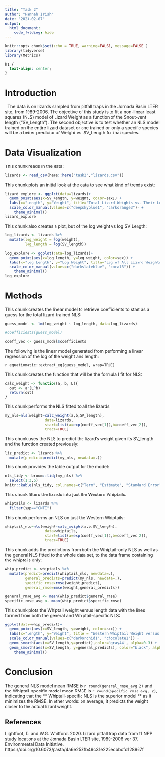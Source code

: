 ```yaml
---
title: "Task 2"
author: "Hannah Irish"
date: "2023-02-07"
output: 
  html_document:
    code_folding: hide
---
```


```r
knitr::opts_chunk$set(echo = TRUE, warning=FALSE, message=FALSE )
library(tidyverse)
library(Metrics)
```

```css
h1 {
  text-align: center;
}

```

# Introduction

|   The data is on lizards sampled from pitfall traps in the Jornada Basin LTER site, from 1989-2006. The objective of this study is to fit a non-linear least squares (NLS) model of Lizard Weight as a function of the Snout-vent length ("SV_Length"). The second objective is to test whether an NLS model trained on the entire lizard dataset or one trained on only a specific species will be a better predictor of Weight vs. SV_Length for that species.


# Data Visualization

This chunk reads in the data:
```r
lizards <- read_csv(here::here("task2","lizards.csv"))
```

This chunk plots an initial look at the data to see what kind of trends exist:
```r
lizard_explore <- ggplot(data=lizards)+
  geom_point(aes(x=SV_length, y=weight, color=sex)) +
  labs(x="Length", y="Weight", title="Total Lizard Weights vs. Their Lengths, By Sex") +
  scale_color_manual(values=c("deepskyblue1", "darkorange3")) +
    theme_minimal()
lizard_explore

```


This chunk also creates a plot, but of the log weight vs log SV Length:
```r
log_lizards <- lizards %>%
  mutate(log_weight = log(weight), 
         log_length = log(SV_length))

log_explore <- ggplot(data=log_lizards)+
  geom_point(aes(x=log_length, y=log_weight, color=sex)) +
  labs(x="Log Length", y="Log Weight", title="Log of All Lizard Weights by Log of Length, By Sex") +
  scale_color_manual(values=c("darkslateblue", "coral3")) +
    theme_minimal()
log_explore
```


# Methods 

This chunk creates the linear model to retrieve coefficients to start as a guess for the total lizard-trained NLS:
```r
guess_model <- lm(log_weight ~ log_length, data=log_lizards)

#coefficients(guess_model)

coeff_vec <- guess_model$coefficients


```

The following is the linear model generated from performing a linear regression of the log of the weight and length:

`r equatiomatic::extract_eq(guess_model, wrap=TRUE)`


This chunk creates the function that will be the formula I fit for NLS:
```r
calc_weight <- function(a, b, L){
  out <- a*(L^b)
  return(out)
}

```


This chunk performs the NLS fitted to all the lizards:
```r
my_nls=nls(weight~calc_weight(a,b,SV_length),
                  data=lizards,
                  start=list(a=exp(coeff_vec[1]),b=coeff_vec[2]),
                  trace=TRUE)

```

This chunk uses the NLS to predict the lizard's weight given its SV_length and the function created previously:
```r
liz_predict <- lizards %>%
  mutate(predict=predict(my_nls, newdata=.))

```

This chunk provides the table output for the model:
```r
nls_tidy <- broom::tidy(my_nls) %>%
  select(1:3,5)
knitr::kable(nls_tidy, col.names=c("Term", "Estimate", "Standard Error", "P-Value")) 
```

This chunk filters the lizards into just the Western Whiptails:
```r
whiptails <- lizards %>%
  filter(spp=="CNTI")

```


This chunk performs an NLS on just the Western Whiptails:
```r
whiptail_nls=nls(weight~calc_weight(a,b,SV_length),
                  data=whiptails,
                  start=list(a=exp(coeff_vec[1]),b=coeff_vec[2]),
                  trace=TRUE)
```

This chunk adds the predictions from both the Whiptail-only NLS as well as the general NLS fitted to the whole data set, to the data frame containing the whiptails only:
```r
whip_predict <- whiptails %>%
  mutate(predict=predict(whiptail_nls, newdata=.), 
         general_predicts=predict(my_nls, newdata=.),
         specific_rmse=rmse(weight,predict), 
         general_rmse=rmse(weight,general_predicts))

general_rmse_avg <- mean(whip_predict$general_rmse)
specific_rmse_avg <- mean(whip_predict$specific_rmse)

```


This chunk plots the Whiptail weight versus length data with the lines formed from both the general and Whiptail-specific NLS:
```r
ggplot(data=whip_predict)+
  geom_point(aes(x=SV_length, y=weight, color=sex)) +
  labs(x="Length", y="Weight", title = "Western Whiptail Weight versus Length, by Sex") +
  scale_color_manual(values=c("darkorchid1", "chocolate1")) +
  geom_smooth(aes(x=SV_length,y=predict),color='gray44', alpha=0.3) +
  geom_smooth(aes(x=SV_length, y=general_predicts), color="black", alpha=0.3)+
    theme_minimal()


```

# Conclusion

The general NLS model mean RMSE is `r round(general_rmse_avg,2) ` and the Whiptail-specific model mean RMSE is `r round(specific_rmse_avg, 2)`, indicating that the ** Whiptail-specific NLS is the superior model ** as it minimizes the RMSE. In other words: on average, it predicts the weight closer to the actual lizard weight.

## References

Lightfoot, D. and W.G. Whitford. 2020. Lizard pitfall trap data from 11 NPP study locations at the Jornada Basin LTER site, 1989-2006 ver 37. Environmental Data Initiative. https://doi.org/10.6073/pasta/4a6e258fb49c31e222ecbbcfd128967f